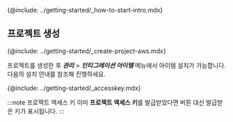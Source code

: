 {@include: ../getting-started/_how-to-start-intro.mdx}

## 프로젝트 생성

{@include: ../getting-started/_create-project-aws.mdx} 
<br/>

프로젝트를 생성한 후 ***관리*** > ***인티그레이션 아이템*** 메뉴에서 아이템 설치가 가능합니다. 다음의 설치 안내를 참조해 진행하세요.

<!-- 프로젝트 진입-생성 1월 10일 서비스 배포 전 업데이트 예정 -->

{@include: ../getting-started/_accesskey.mdx}

:::note 프로젝트 액세스 키
이미 **프로젝트 액세스 키**를 발급받았다면 버튼 대신 발급받은 키가 표시됩니다.
:::
